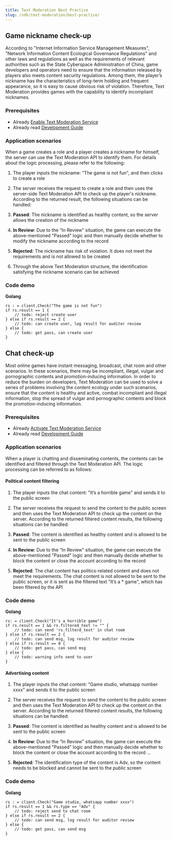 ```yaml
---
title: Text Moderation Best Practice
slug: /sdk/text-moderation/best-practice/
---
```


## Game nickname check-up

According to "Internet Information Service Management Measures", "Network Information Content Ecological Governance Regulations" and other laws and regulations as well as the requirements of relevant authorities such as the State Cyberspace Administration of China, game developers and operators need to ensure that the information released by players also meets content security regulations. Among them, the player’s nickname has the characteristics of long-term holding and frequent appearance, so it is easy to cause obvious risk of violation. Therefore, Text Moderation provides games with the capability to identify incompliant nicknames.

### Prerequisites

- Already [Enable Text Moderation Service](/sdk/text-moderation/features#enable-text-moderation-service)
- Already read [Development Guide](/sdk/text-moderation/guide/)

### Application scenarios

When a game creates a role and a player creates a nickname for himself, the server can use the Text Moderation API to identify them. For details about the logic processing, please refer to the following:

1. The player inputs the nickname: "The game is not fun", and then clicks to create a role
2. The server receives the request to create a role and then uses the server-side Text Moderation API to check up the player's nickname. According to the returned result, the following situations can be handled:

3. **Passed**: The nickname is identified as healthy content, so the server allows the creation of the nickname

4. **In Review**: Due to the “In Review” situation, the game can execute the above-mentioned "Passed" logic and then manually decide whether to modify the nickname according to the record

5. **Rejected**: The nickname has risk of violation. It does not meet the requirements and is not allowed to be created

6. Through the above Text Moderation structure, the identification satisfying the nickname scenario can be achieved

### Code demo

**Golang**

```golang
rs : = client.Check("The game is not fun")
if rs.result == 1 {
    // todo: reject create user
} else if rs.result == 2 {
    // todo: can create user, log result for auditor review
} else {
    // todo: get pass, can create user
}
```

## Chat check-up

Most online games have instant messaging, broadcast, chat room and other scenarios. In these scenarios, there may be incompliant, illegal, vulgar and pornographic contents and promotion-inducing information. In order to reduce the burden on developers, Text Moderation can be used to solve a series of problems involving the content ecology under such scenarios, ensure that the content is healthy and active, combat incompliant and illegal information, stop the spread of vulgar and pornographic contents and block the promotion-inducing information.

### Prerequisites

- Already [Activate Text Moderation Service](/sdk/text-moderation/features#enable-text-moderation-service)
- Already read [Development Guide](/sdk/text-moderation/guide/)

### Application scenarios

When a player is chatting and disseminating contents, the contents can be identified and filtered through the Text Moderation API. The logic processing can be referred to as follows:

#### Political content filtering

1. The player inputs the chat content: "It’s a horrible game" and sends it to the public screen
2. The server receives the request to send the content to the public screen and then uses the Text Moderation API to check up the content on the server. According to the returned filtered content results, the following situations can be handled:

3. **Passed**: The content is identified as healthy content and is allowed to be sent to the public screen

4. **In Review**: Due to the “In Review” situation, the game can execute the above-mentioned "Passed" logic and then manually decide whether to block the content or close the account according to the record

5. **Rejected**: The chat content has politics-related content and does not meet the requirements. The chat content is not allowed to be sent to the public screen, or it is sent as the filtered text "It’s a \* game", which has been filtered by the API

### Code demo

**Golang**

```golang
rs: = client.Check("It’s a horrible game")
if rs.result == 1 && rs.filtered_text != "" {
    // todo: can send 'rs.filterd_text' in chat room
} else if rs.result == 2 {
    // todo: can send msg, log result for auditor review
} else if rs.result == 0 {
    // todo: get pass, can send msg
} else {
    // todo: warning info send to user
}
```

#### Advertising content

1. The player inputs the chat content: "Game studio, whatsapp number xxxx" and sends it to the public screen
2. The server receives the request to send the content to the public screen and then uses the Text Moderation API to check up the content on the server. According to the returned filtered content results, the following situations can be handled:

3. **Passed**: The content is identified as healthy content and is allowed to be sent to the public screen

4. **In Review**: Due to the “In Review” situation, the game can execute the above-mentioned "Passed" logic and then manually decide whether to block the content or close the account according to the record
   ...
5. **Rejected**: The identification type of the content is Adv, so the content needs to be blocked and cannot be sent to the public screen

### Code demo

**Golang**

```golang
rs : = client.Check("Game studio, whatsapp number xxxx")
if rs.result == 1 && rs.type == "Adv" {
    // todo: reject send to chat room
} else if rs.result == 2 {
    // todo: can send msg, log result for auditor review
} else {
    // todo: get pass, can send msg
}
```
